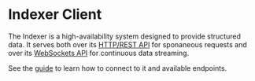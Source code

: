 # Indexer Client

The Indexer is a high-availability system designed to provide structured data. It serves both over its [HTTP/REST API](/indexer-client/http) for sponaneous requests and over its [WebSockets API](/indexer-client/websockets) for continuous data streaming.

See the [guide](/interaction/endpoints) to learn how to connect to it and available endpoints.
